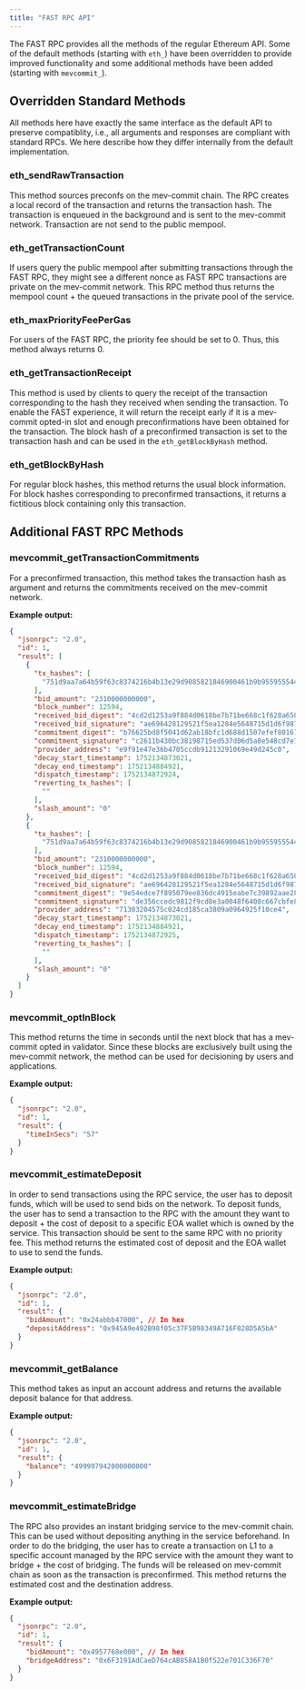 ```yaml
---
title: "FAST RPC API"
---
```


The FAST RPC provides all the methods of the regular Ethereum API. Some of the default methods (starting with `eth_`) have been overridden to provide improved functionality and some additional methods have been added (starting with `mevcommit_`).

## Overridden Standard Methods

All methods here have exactly the same interface as the default API to preserve compatiblity, i.e., all arguments and responses are compliant with standard RPCs. We here describe how they differ internally from the default implementation.

### eth_sendRawTransaction

This method sources preconfs on the mev-commit chain. The RPC creates a local record of the transaction and returns the transaction hash. The transaction is enqueued in the background and is sent to the mev-commit network. Transaction are not send to the public mempool.

### eth_getTransactionCount

If users query the public mempool after submitting transactions through the FAST RPC, they might see a different nonce as FAST RPC transactions are private on the mev-commit network. This RPC method thus returns the mempool count \+ the queued transactions in the private pool of the service.

### eth_maxPriorityFeePerGas

For users of the FAST RPC, the priority fee should be set to 0. Thus, this method always returns 0.

### eth_getTransactionReceipt

This method is used by clients to query the receipt of the transaction corresponding to the hash they received when sending the transaction. To enable the FAST experience, it will return the receipt early if it is a mev-commit opted-in slot and enough preconfirmations have been obtained for the transaction. The block hash of a preconfirmed transaction is set to the transaction hash and can be used in the `eth_getBlockByHash` method.

### eth_getBlockByHash

For regular block hashes, this method returns the usual block information. For block hashes corresponding to preconfirmed transactions, it returns a fictitious block containing only this transaction.

## Additional FAST RPC Methods

### mevcommit_getTransactionCommitments

For a preconfirmed transaction, this method takes the transaction hash as argument and returns the commitments received on the mev-commit network.

**Example output:**

```json
{
  "jsonrpc": "2.0",
  "id": 1,
  "result": [
    {
      "tx_hashes": [
        "751d9aa7a64b59f63c8374216b4b13e29d9085821846900461b9b95595554449"
      ],
      "bid_amount": "2310000000000",
      "block_number": 12594,
      "received_bid_digest": "4cd2d1253a9f884d0618be7b71be668c1f628a650d569bf9891e698d04180f37",
      "received_bid_signature": "ae696428129521f5ea1284e5648715d1d6f9878327d8a0ee64f38c92af31bdeb5bcdb4eb45dd74774ae27e8e80e9f7980a8aa18c6c47df7f4c0474ae8771cf381c",
      "commitment_digest": "b76625bd8f5041d62ab18bfc1d688d1507efef801670afa7c227b45720ccae00",
      "commitment_signature": "c2611b430bc38198715ed537d06d5a8e548cd7e73a6b4c9cd3b8898851c736b75b851d5547d46eefe2456a45b71eed4b13f54a1f5949c3a8945d1aa8afd979b01b",
      "provider_address": "e9f91e47e36b4705ccdb91213291069e49d245c0",
      "decay_start_timestamp": 1752134873021,
      "decay_end_timestamp": 1752134884921,
      "dispatch_timestamp": 1752134872924,
      "reverting_tx_hashes": [
        ""
      ],
      "slash_amount": "0"
    },
    {
      "tx_hashes": [
        "751d9aa7a64b59f63c8374216b4b13e29d9085821846900461b9b95595554449"
      ],
      "bid_amount": "2310000000000",
      "block_number": 12594,
      "received_bid_digest": "4cd2d1253a9f884d0618be7b71be668c1f628a650d569bf9891e698d04180f37",
      "received_bid_signature": "ae696428129521f5ea1284e5648715d1d6f9878327d8a0ee64f38c92af31bdeb5bcdb4eb45dd74774ae27e8e80e9f7980a8aa18c6c47df7f4c0474ae8771cf381c",
      "commitment_digest": "9e54edce7f895079ee836dc4915eabe7c39892aae281640ffeb96541618908f4",
      "commitment_signature": "de356ccedc9812f9cd8e3a0048f6408c667cbfe854ac4bb5a9090180c90aa025603ae74f2a70cf043e8b81f2a09c4c1e2bb6d9750db602a31d2d31458e1938c11b",
      "provider_address": "71303204575c024cd185ca3809a0964925f10ce4",
      "decay_start_timestamp": 1752134873021,
      "decay_end_timestamp": 1752134884921,
      "dispatch_timestamp": 1752134872925,
      "reverting_tx_hashes": [
        ""
      ],
      "slash_amount": "0"
    }
  ]
}
```

### mevcommit_optInBlock

This method returns the time in seconds until the next block that has a mev-commit opted in validator. Since these blocks are exclusively built using the mev-commit network, the method can be used for decisioning by users and applications.

**Example output:**

```json
{
  "jsonrpc": "2.0",
  "id": 1,
  "result": {
    "timeInSecs": "57"
  }
}
```

### mevcommit_estimateDeposit

In order to send transactions using the RPC service, the user has to deposit funds, which will be used to send bids on the network. To deposit funds, the user has to send a transaction to the RPC with the amount they want to deposit \+ the cost of deposit to a specific EOA wallet which is owned by the service. This transaction should be sent to the same RPC with no priority fee. This method returns the estimated cost of deposit and the EOA wallet to use to send the funds.

**Example output:**

```json
{
  "jsonrpc": "2.0",
  "id": 1,
  "result": {
    "bidAmount": "0x24abbb47000", // In hex
    "depositAddress": "0x945A9e492B98f05c37F5B98349A716F828D5A5bA"
  }
}
```

### mevcommit_getBalance

This method takes as input an account address and returns the available deposit balance for that address.

**Example output:**

```json
{
  "jsonrpc": "2.0",
  "id": 1,
  "result": {
    "balance": "499997942000000000"
  }
}
```

### mevcommit_estimateBridge

The RPC also provides an instant bridging service to the mev-commit chain. This can be used  without depositing anything in the service beforehand. In order to do the bridging, the user has to create a transaction on L1 to a specific account managed by the RPC service with the amount they want to bridge \+ the cost of bridging. The funds will be released on mev-commit chain as soon as the transaction is preconfirmed. This method returns the estimated cost and the destination address.

**Example output:**

```json
{
  "jsonrpc": "2.0",
  "id": 1,
  "result": {
    "bidAmount": "0x4957768e000", // In hex
    "bridgeAddress": "0x6F3191AdCaeD764cAB858A1B0f522e701C336F70"
  }
}
```